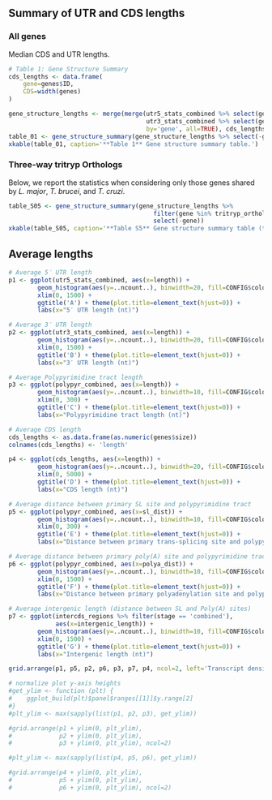 ## Summary of UTR and CDS lengths

### All genes

Median CDS and UTR lengths.

```r
# Table 1: Gene Structure Summary
cds_lengths <- data.frame(
    gene=genes$ID,
    CDS=width(genes)
)

gene_structure_lengths <- merge(merge(utr5_stats_combined %>% select(gene, `5' UTR`=length), 
                                      utr3_stats_combined %>% select(gene, `3' UTR`=length), 
                                      by='gene', all=TRUE), cds_lengths, by='gene', all=TRUE)
table_01 <- gene_structure_summary(gene_structure_lengths %>% select(-gene))
xkable(table_01, caption='**Table 1** Gene structure summary table.')
```

### Three-way tritryp Orthologs

Below, we report the statistics when considering only those genes shared by 
*L. major*, *T. brucei*, and *T. cruzi*.

```r
table_S05 <- gene_structure_summary(gene_structure_lengths %>%
                                        filter(gene %in% tritryp_orthologs) %>%
                                        select(-gene))
xkable(table_S05, caption='**Table S5** Gene structure summary table (three-way orthologs).')
```

## Average lengths

```r
# Average 5′ UTR length
p1 <- ggplot(utr5_stats_combined, aes(x=length)) + 
        geom_histogram(aes(y=..ncount..), binwidth=20, fill=CONFIG$colors[1], colour=CONFIG$stroke, alpha=0.75) +
        xlim(0, 1500) +
        ggtitle('A') + theme(plot.title=element_text(hjust=0)) + 
        labs(x="5′ UTR length (nt)")

# Average 3′ UTR length
p2 <- ggplot(utr3_stats_combined, aes(x=length)) + 
        geom_histogram(aes(y=..ncount..), binwidth=20, fill=CONFIG$colors[1], colour=CONFIG$stroke, alpha=0.75) +
        xlim(0, 1500) +
        ggtitle('B') + theme(plot.title=element_text(hjust=0)) + 
        labs(x="3′ UTR length (nt)")

# Average Polypyrimidine tract length
p3 <- ggplot(polypyr_combined, aes(x=length)) + 
        geom_histogram(aes(y=..ncount..), binwidth=10, fill=CONFIG$colors[1], colour=CONFIG$stroke, alpha=0.75) +
        xlim(0, 300) +
        ggtitle('C') + theme(plot.title=element_text(hjust=0)) + 
        labs(x="Polypyrimidine tract length (nt)")

# Average CDS length
cds_lengths <- as.data.frame(as.numeric(genes$size))
colnames(cds_lengths) <- 'length'

p4 <- ggplot(cds_lengths, aes(x=length)) + 
        geom_histogram(aes(y=..ncount..), binwidth=20, fill=CONFIG$colors[1], colour=CONFIG$stroke, alpha=0.75) +
        xlim(0, 5000) +
        ggtitle('D') + theme(plot.title=element_text(hjust=0)) + 
        labs(x="CDS length (nt)")

# Average distance between primary SL site and polypyrimidine tract
p5 <- ggplot(polypyr_combined, aes(x=sl_dist)) +
        geom_histogram(aes(y=..ncount..), binwidth=10, fill=CONFIG$colors[1], colour=CONFIG$stroke, alpha=0.75) +
        xlim(0, 300) +
        ggtitle('E') + theme(plot.title=element_text(hjust=0)) + 
        labs(x="Distance between primary trans-splicing site and polypyrimidine tract (nt)")

# Average distance between primary poly(A) site and polypyrimidine tract
p6 <- ggplot(polypyr_combined, aes(x=polya_dist)) +
        geom_histogram(aes(y=..ncount..), binwidth=10, fill=CONFIG$colors[1], colour=CONFIG$stroke, alpha=0.75) +
        xlim(0, 1500) +
        ggtitle('F') + theme(plot.title=element_text(hjust=0)) + 
        labs(x="Distance between primary polyadenylation site and polypyrimidine tract (nt)")

# Average intergenic length (distance between SL and Poly(A) sites)
p7 <- ggplot(intercds_regions %>% filter(stage == 'combined'), 
             aes(x=intergenic_length)) +
        geom_histogram(aes(y=..ncount..), binwidth=10, fill=CONFIG$colors[1], colour=CONFIG$stroke, alpha=0.75) +
        xlim(0, 1500) +
        ggtitle('G') + theme(plot.title=element_text(hjust=0)) + 
        labs(x="Intergenic length (nt)")

grid.arrange(p1, p5, p2, p6, p3, p7, p4, ncol=2, left='Transcript density')

# normalize plot y-axis heights
#get_ylim <- function (plt) {
#    ggplot_build(plt)$panel$ranges[[1]]$y.range[2]
#}
#plt_ylim <- max(sapply(list(p1, p2, p3), get_ylim))

#grid.arrange(p1 + ylim(0, plt_ylim), 
#             p2 + ylim(0, plt_ylim),
#             p3 + ylim(0, plt_ylim), ncol=2)

#plt_ylim <- max(sapply(list(p4, p5, p6), get_ylim))

#grid.arrange(p4 + ylim(0, plt_ylim), 
#             p5 + ylim(0, plt_ylim), 
#             p6 + ylim(0, plt_ylim), ncol=2)
```


